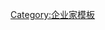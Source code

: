 {{Navbox
| name  = 史蒂夫·賈伯斯
| title = [[史蒂夫·乔布斯]]
| image = [[File:Steve Jobs Headshot 2010-CROP.jpg|100px]]
| listclass = hlist
| group1 = 事业
| list1  = 
*[[蘋果公司]] 
*[[麥金塔]]
*[[NeXT]]
*[[皮克斯动画工作室]]
*[[史蒂夫·乔布斯#回歸蘋果|回歸蘋果]]

| group2 = 家庭
| list2  = 
*[[勞倫·鮑威爾·喬布斯]]（遗孀）
*[[莫娜·辛普森 (作家)|莫娜·辛普森]]（妹妹）
*{{tsl|en|Chrisann Brennan|克里斯安·布倫南|}}（首任女友、丽萨的母親）
*[[丽萨·布伦南-乔布斯]]（女儿）

| group3 = 相关
| list3  = 
*《[[史蒂夫·乔布斯传]]》（授权传记）
*{{tsl|en|Stevenote||Stevenote}}
*[[現實扭曲場]]
*《{{tsl|en|Stay Hungry Stay Foolish|求知若饥，虚心若愚|}}》（2008年书籍）
*{{tsl|en|Jackling House|乔布斯故居|}}
*{{tsl|en|Seva Foundation|塞瓦基金會|}}
*{{tsl|en|Venus (yacht)|金星號 (遊艇)|金星號}}
*[[1984 (廣告)|1984]]
*[[不同凡想]]
*[[斯蒂夫·沃兹尼亚克]]
}}<noinclude>
[[Category:企业家模板]]
</noinclude>